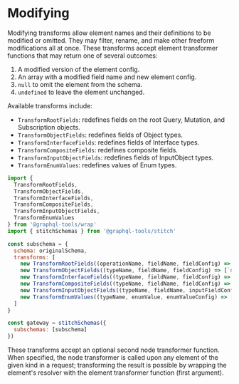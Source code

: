 # Modifying

Modifying transforms allow element names and their definitions to be modified or omitted. They may filter, rename, and make other freeform modifications all at once. These transforms accept element transformer functions that may return one of several outcomes:

1. A modified version of the element config.
1. An array with a modified field name and new element config.
1. `null` to omit the element from the schema.
1. `undefined` to leave the element unchanged.

Available transforms include:

- `TransformRootFields`: redefines fields on the root Query, Mutation, and Subscription objects.
- `TransformObjectFields`: redefines fields of Object types.
- `TransformInterfaceFields`: redefines fields of Interface types.
- `TransformCompositeFields`: redefines composite fields.
- `TransformInputObjectFields`: redefines fields of InputObject types.
- `TransformEnumValues`: redefines values of Enum types.

```js
import {
  TransformRootFields,
  TransformObjectFields,
  TransformInterfaceFields,
  TransformCompositeFields,
  TransformInputObjectFields,
  TransformEnumValues
} from '@graphql-tools/wrap'
import { stitchSchemas } from '@graphql-tools/stitch'

const subschema = {
  schema: originalSchema,
  transforms: [
    new TransformRootFields((operationName, fieldName, fieldConfig) => fieldConfig),
    new TransformObjectFields((typeName, fieldName, fieldConfig) => [`new_${fieldName}`, fieldConfig]),
    new TransformInterfaceFields((typeName, fieldName, fieldConfig) => null),
    new TransformCompositeFields((typeName, fieldName, fieldConfig) => undefined),
    new TransformInputObjectFields((typeName, fieldName, inputFieldConfig) => [`new_${fieldName}`, inputFieldConfig]),
    new TransformEnumValues((typeName, enumValue, enumValueConfig) => [`NEW_${enumValue}`, enumValueConfig])
  ]
}

const gateway = stitchSchemas({
  subschemas: [subschema]
})
```

These transforms accept an optional second node transformer function. When specified, the node transformer is called upon any element of the given kind in a request; transforming the result is possible by wrapping the element's resolver with the element transformer function (first argument).
